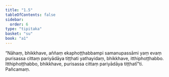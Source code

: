 ```yaml
---
title: "1.5"
tableOfContents: false
sidebar:
  order: 6
type: "tipitaka"
basket: "su"
book: "a1"
---
```



<DynamicBreadcrumb />

<Division number="5" book="a1" bookNo="15" page="2">

<Paragraph number="11" book="a1">
“Nāhaṃ, bhikkhave, aññaṃ ekaphoṭṭhabbampi samanupassāmi yaṃ evaṃ purisassa cittaṃ pariyādāya tiṭṭhati yathayidaṃ, bhikkhave, itthiphoṭṭhabbo. Itthiphoṭṭhabbo, bhikkhave, purisassa cittaṃ pariyādāya tiṭṭhatī”ti.

</Paragraph>
</Division>

<Paragraph number="12" type="center" book="a1">
Pañcamaṃ.
</Paragraph>